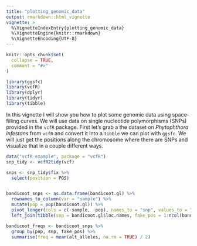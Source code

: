 ```yaml
---
title: "plotting_genomic_data"
output: rmarkdown::html_vignette
vignette: >
  %\VignetteIndexEntry{plotting_genomic_data}
  %\VignetteEngine{knitr::rmarkdown}
  %\VignetteEncoding{UTF-8}
---
```


```r
knitr::opts_chunk$set(
  collapse = TRUE,
  comment = "#>"
)
```

```r
library(ggsfc)
library(vcfR)
library(dplyr)
library(tidyr)
library(tibble)
```

In this vignette I will show you how to plot some genomic data using space-filling curves. We will use data on single nucleotide polymorphisms (SNPs) provided in the `vcfR` package. First let's grab a the dataset on *Phytophthora infestans* from `vcfR` and convert it into a `tibble` we can plot with `ggsfc`. We will just get the positions along the chromosome where there are SNPs and visualize that in a couple different ways.

```r
data("vcfR_example", package = "vcfR")
snp_tidy <- vcfR2tidy(vcf)

snps <- snp_tidy$fix %>%
  select(position = POS)


bandicoot_snps <- as.data.frame(bandicoot.gl) %>%
  rownames_to_column(var = "sample") %>%
  mutate(pop = pop(bandicoot.gl)) %>%
  pivot_longer(cols = c(-sample, -pop), names_to = "snp", values_to = "alt_alleles") %>%
  left_join(tibble(snp = bandicoot.gl$loc.names, fake_pos = 1:ncol(bandicoot.gl))) 

bandicoot_freqs <- bandicoot_snps %>%
  group_by(pop, snp, fake_pos) %>%
  summarise(freq = mean(alt_alleles, na.rm = TRUE) / 2)
```


